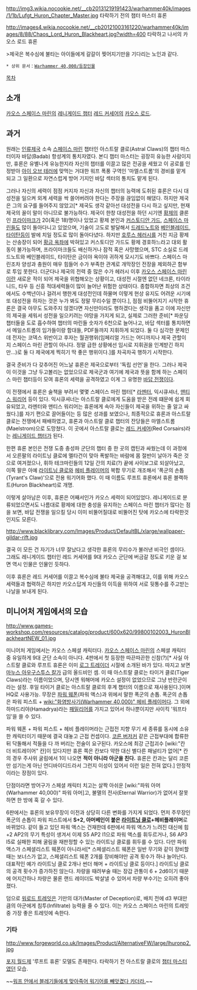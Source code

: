 {{{+1 '''Lufgt Huron''' → '''Huron Blackheart'''}}}
{{{+1 루프트 휴론 → 휴론 블랙하트}}}

http://img3.wikia.nocookie.net/__cb20131219191423/warhammer40k/images/1/1b/Lufgt_Huron_Chapter_Master.jpg
타락하기 전의 챕터 마스터 휴론

http://images4.wikia.nocookie.net/__cb20121003161220/warhammer40k/images/8/88/Chaos_Lord_Huron_Blackheart.jpg?width=400
타락하고 나서의 카오스 로드 휴론

>제국은 복수심에 불타는 아이들에게 갈갈이 찢어지기만을 기다리는 노인과 같다.

 * 상위 문서：[[Warhammer 40,000/등장인물]]

[[목차]]

== 소개 ==
[[카오스 스페이스 마린]]의 [[레니게이드 챕터]] [[레드 커세어]]의 [[카오스 로드]]. 

== 과거 ==
원래는 [[인류제국]] 소속 [[스페이스 마린]] 챕터인 아스트랄 클로(Astral Claws)의 챕터 마스터이자 바답(Badab) 항성계의 통치자였다. 본디 챕터 마스터는 굉장히 유능한 사람이지만, 휴론은 유별나게 유능한지라 자신의 챕터를 이끌고 많은 전공을 세웠고 이 공로를 인정받아 [[아이 오브 테러]]에 맞먹는 거대한 워프 폭풍 구역인 '마엘스트롬'의 경비를 맡게 되고 그 일환으로 자연스럽게 방어 기지인 바답 섹터의 통치도 맡게 된다.

그러나 자신의 세력이 점점 커지자 자신과 자신의 챕터의 능력에 도취된 휴론은 다시 대성전을 일으켜 외계 세력을 싹 쓸어버려야 한다는 주장을 끊임없이 해댔다. 하지만 제국은 그의 요구를 들어주지 않았고[* 제국도 생각 같아선 대성전을 다시 하고 싶지만, 현재 제국의 꼴이 말이 아니므로 불가능하다. 제국이 한창 대성전을 하던 시기엔 [[황제]]의 클론인 [[프라이마크]]가 20(혹은 18)명이나 있었고 황제 본인과 [[커스토디안 가드]], [[스페이스 마린]]들도 많이 돌아다니고 있었으며, 기술이 고도로 발달해서 [[드레드노트]]와 [[베인블레이드]], [[타이탄]]등이 발에 치일 정도로 많이 돌아다녔다. 하지만 [[호루스 헤러시]]를 거친 지금 황제는 산송장이 되어 [[황금 옥좌]]에 박혀있고 커스토디안 가드도 황제 경호하느라고 대외 활동이 불가능하며, 프라이마크들도 배신하거나 잠적 혹은 사망했으며, STC 소실로 드레드노트와 베인블레이드, 타이탄은 금이야 옥이야 귀하게 모시기도 바쁘다. 스페이스 마린조차 양성과 충원이 매우 힘들어 수가 부족한 관계로 개막장인 전장을 제외하곤 함부로 투입 못한다. 더군다나 제국의 전력 중 많은 수가 헤러시 이후 [[카오스 스페이스 마린]]이란 새로운 적이 되어 제국을 위협해오는 상황이고, 대성전 시절엔 없던 네크론, 타이라니드, 타우 등 신흥 적대세력들이 많이 늘어난 위험한 상태이다. 종합하자면 최상의 조건에서도 수백년이나 걸려서 행한게 대성전인데 하물며 이렇게 현상 유지도 어려운 시기에 또 대성전을 하자는 것은 누가 봐도 정말 무리수일 뿐이다.], 점점 비뚤어지기 시작한 휴론은 결국 아무도 도와주지 않겠다면 자신만이라도 행하겠다는 생각을 품고 이에 자신만의 제국을 세워서 성전을 일으키려는 야망을 가지게 되고, 실제로 그러한 준비[* 파운딩 챕터들을 도로 흡수하여 챕터의 마린들 숫자가 6천으로 늘어나고, 바답 섹터를 통치하면서 메일스트롬의 임가들이랑 함대들, PDF들까지 지휘하게 되었다. 둘 다 심각한 문제인데 전자는 코덱스 위반이고 후자는 월권행위(임페리얼 가드는 어디까지나 제국 관할이지 스페이스 마린 관할이 아니다. 정말 급한 상황에선 임시로 지휘권을 인계받긴 하지만...)로 둘 다 제국에게 찍히기 딱 좋은 행위이다.]를 차곡차곡 행하기 시작한다.

결국 준비가 다 갖추어진 어느날 휴론은 제국으로부터 '독립 선언'을 한다. 그러나 제국이 이것을 그냥 두고볼리는 없었으므로 제국군과 여기에 제국과 뜻을 함께 하는 스페이스 마린 챕터등이 모여 휴론의 세력을 공격하였고 이게 그 유명한 [[바답 전쟁]]이다.

이 전쟁에서 휴론은 술책을 부려서 몇몇 스페이스 마린 챕터[* [[라멘터]], 익시큐셔너, [[맨티스 워리어]] 등이 있다. 익시큐셔너는 아스트랄 클로에게 도움을 받은 전례 떄문에 쉽게 회유되었고, 라멘터와 맨티스 워리어는 휴론에게 속아 자신들이 제국을 위하는 줄 알고 싸웠다.]를 자기 편으로 끌어들이는 등 많은 성과를 보였으나, 최종적으로 휴론과 아스트랄 클로는 전쟁에서 패배하였고, 휴론과 아스트랄 클로 챕터의 잔당들은 마엘스트롬(Maelstrom)으로 도망쳤다. 이 곳에서 아스트랄 클로는 [[레드 커세어]](Red Corsairs)라는 [[레니게이드 챕터]]가 된다.

한편 휴론 본인은 전쟁 도중 충성파 군단의 챕터 중 한 곳의 캡틴과 싸웠는데 이 과정에서 오른팔의 라이트닝 클로에 멜타건이 맞아 폭발하는 바람에 몸 절반이 날아가 죽은 것으로 여겨졌으나, 휘하 테크마린들의 12일 간의 치료(?) 끝에 사이보그로 되살아났고, 이쪽 팔은 아예 [[라이트닝 클로]]와 [[화염방사기(Warhammer 40,000)|헤비 플레이머]]의 복합 무기로 개조해서 '폭군의 손톱(Tyrant's Claw)'으로 전용 워기어화 했다. 이 때 이름도 루프트 휴론에서 휴론 블랙하트(Huron Blackheart)로 개명.

이렇게 살아남은 이후, 휴론은 어째서인가 카오스 세력이 되어있었다. 레니게이드로 분류되었으면서도 나름대로 황제에 대한 충성을 유지하는 스페이스 마린 챕터가 많다는 점을 보면, 바답 전쟁을 일으킬 당시 이미 비뚤어질대로 비뚤어진 탓에 카오스에 타락한것인지도 모른다.

http://www.blacklibrary.com/Images/Product/DefaultBL/xlarge/wallpaper-gildar-rift.jpg

결국 이 모든 건 자기가 너무 잘났다고 생각한 휴론의 무리수가 불러낸 비극인 셈이다. 그래도 레니게이드 챕터인 레드 커세어를 9대 카오스 군단에 버금갈 정도로 키운 걸 보면 역시 인물은 인물인 듯하다.

이후 휴론은 레드 커세어를 이끌고 복수심에 불타 제국을 공격해대고, 이를 위해 카오스 세력들과 협력하곤 하지만 카오스답게 자신들의 이득을 위하여 서로 뒷통수를 주고받는 나날을 보내게 된다.

== 미니어처 게임에서의 모습 ==
http://www.games-workshop.com/resources/catalog/product/600x620/99800102003_HuronBlackheartNEW_01.jpg

미니어처 게임에서는 카오스 스페셜 캐릭터다. [[카오스 스페이스 마린]]의 스페셜 캐릭터 중 유일하게 9대 군단 소속이 아니다. 4판에서 첫 등장한 따끈따끈한 신참(?)[* 사실 아스트랄 클로와 루프트 휴론은 이미 [[로그 트레이더]] 시절에 소개된 바가 있다. 따지고 보면 [[마누스 아우구스투스 칼가]] 급의 올드비인 셈. 이 때 아스트랄 클로는 타이거 클로(Tiger Claws)라는 이름이었으며, 당시엔 워해머에 카오스 설정이 없었으므로 그냥 반란군이라는 설정. 후일 타이거 클로는 아스트랄 클로의 후계 챕터의 이름으로 재사용된다.]이며 HQ로 사용가능. 무장은 [[파워 웨폰]](파워 액스)과 위에서 말한 폭군의 손톱. 폭군의 손톱은 파워 피스트 + [[wiki:"화염방사기(Warhammer 40,000)" 헤비 플레이머]]다. 그 외에 하마드리야(Hamadrya)라는 [[패밀리어]]를 가지고 있어서 하나뿐이지만 사이킥 '워프타임'을 쓸 수 있다.

파워 웨폰 + 파워 피스트 + 헤비 플레이머라는 근접전 지향 무기 세 종류를 동시에 소유한 캐릭터이기 때문에 결국 대놓고 근접 컨셉이다. [[코른 버저커]] 같은 근접부대에 합류한 뒤 닥돌해서 적들을 다 까 버리는 전술이 요구된다. 카오스에 최강 근접괴수 [wiki:"칸 더 비트레이어" 칸]이 있다지만 휴론 쪽은 칸보다 약한 대신 별다른 패널티가 없어[* 칸의 경우 주사위 굴림에서 1이 나오면 '''적이 아니라 아군을 친다.''' 휴론은 칸과는 달리 코른만 섬기는게 아닌 언디바이디드라서 그런지 이성이 있어서 이런 일은 전혀 없다.] 안정적이라는 장점이 있다.

단점이라면 방어구가 스페셜 캐릭터 치고는 살짝 아쉬운 [wiki:"파워 아머(Warhammer 40,000)" 파워 아머]고, 불멸의 전사(Eternal Warrior)가 없어서 잘못하면 한 방에 훅 갈 수 있다.

6판에서는 휴론의 보유무장이 이전과 상당히 다른 변화를 가지게 되었다. 먼저 주무장인 폭군의 손톱이 파워 피스트에서 '''S+2, 아머베인이 붙은 [[라이트닝 클로]]+헤비플레이머'''로 바뀌었다. 같이 들고 있던 파워 액스는 건재한데 6판에서 파워 액스가 느려진 대신에 힘+2 AP2의 무기 특성이 생겨서 이제 S5 AP2 I1으로 파워 액스를 휘두르거나, S6 AP3 I5로 실패한 피해 굴림을 재판정할 수 있는 라이트닝 클로를 휘두를 수 있다. 다만 파워 액스가 스페셜리스트 웨폰이 아니라서[* 스페셜리스트 웨폰은 일반 무기와 같이 장비할 때는 보너스가 없고, 스페셜리스트 웨폰 2개를 장비해야만 공격 횟수가 하나 늘어난다. 대표적인 예가 라이트닝 클로 2개나 썬더 해머 + 라이트닝 클로 등이다.] 라이트닝 클로의 공격 횟수가 증가하진 않는다. 차량을 때려부술 때는 장갑 관통이 6 + 2d6이기 때문에 어지간하나 차량은 물론 랜드 레이더도 박살낼 수 있어서 차량 부수기는 오히려 좋아졌다.

덤으로 [[워로드 트레잇]]은 기만의 대가(Master of Deception)로, 배치 전에 d3 부대만큼의 아군에게 침투(Infiltrate) 능력을 줄 수 있다. 이는 카오스 스페이스 마린의 트레잇 중 가장 좋은 트레잇에 속한다.

=== 기타 ===
http://www.forgeworld.co.uk/Images/Product/AlternativeFW/large/lhuronp2.jpg

[[포지 월드]]제 '루프트 휴론' 모델도 존재한다. 타락하기 전 아스트랄 클로의 [[챕터 마스터]]였던 모습.

~~[http://blog.naver.com/gleht/140197523211 워프 안에서 블레기들에게 맞아죽어 워기어를 빼앗겼다 카더라.]~~
